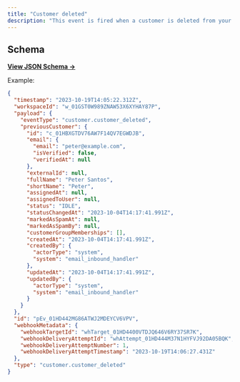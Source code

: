 ```yaml
---
title: "Customer deleted"
description: "This event is fired when a customer is deleted from your workspace."
---
```


## Schema

[**View JSON Schema →**](https://json-schema.app/view/%23%2Fdefinitions%2FcustomerDeletedPayload?url=https%3A%2F%2Fcore-api.uk.plain.com%2Fwebhooks%2Fschema.json)

Example:

```json
{
  "timestamp": "2023-10-19T14:05:22.312Z",
  "workspaceId": "w_01GST0W989ZNAW53X6XYHAY87P",
  "payload": {
    "eventType": "customer.customer_deleted",
    "previousCustomer": {
      "id": "c_01HBXGTDV76AW7F14QV7EGWDJB",
      "email": {
        "email": "peter@example.com",
        "isVerified": false,
        "verifiedAt": null
      },
      "externalId": null,
      "fullName": "Peter Santos",
      "shortName": "Peter",
      "assignedAt": null,
      "assignedToUser": null,
      "status": "IDLE",
      "statusChangedAt": "2023-10-04T14:17:41.991Z",
      "markedAsSpamAt": null,
      "markedAsSpamBy": null,
      "customerGroupMemberships": [],
      "createdAt": "2023-10-04T14:17:41.991Z",
      "createdBy": {
        "actorType": "system",
        "system": "email_inbound_handler"
      },
      "updatedAt": "2023-10-04T14:17:41.991Z",
      "updatedBy": {
        "actorType": "system",
        "system": "email_inbound_handler"
      }
    }
  },
  "id": "pEv_01HD442MG86ATWJ2MDEYCV6VPV",
  "webhookMetadata": {
    "webhookTargetId": "whTarget_01HD4400VTDJQ646V6RY37SR7K",
    "webhookDeliveryAttemptId": "whAttempt_01HD444M37N1HYFVJ92DA05BQK",
    "webhookDeliveryAttemptNumber": 1,
    "webhookDeliveryAttemptTimestamp": "2023-10-19T14:06:27.431Z"
  },
  "type": "customer.customer_deleted"
}
```
